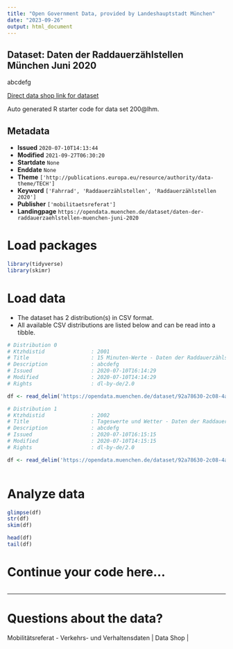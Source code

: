 ```yaml
---
title: "Open Government Data, provided by Landeshauptstadt München"
date: "2023-09-26"
output: html_document
---
```


## Dataset: Daten der Raddauerzählstellen München Juni 2020

abcdefg

[Direct data shop link for dataset](https://opendata.muenchen.de/dataset/daten-der-raddauerzaehlstellen-muenchen-juni-2020)

Auto generated R starter code for data set 200@lhm.

## Metadata

- **Issued** `2020-07-10T14:13:44`
- **Modified** `2021-09-27T06:30:20`
- **Startdate** `None`
- **Enddate** `None`
- **Theme** `['http://publications.europa.eu/resource/authority/data-theme/TECH']`
- **Keyword** `['Fahrrad', 'Raddauerzählstellen', 'Raddauerzählstellen 2020']`
- **Publisher** `['mobilitaetsreferat']`
- **Landingpage** `https://opendata.muenchen.de/dataset/daten-der-raddauerzaehlstellen-muenchen-juni-2020`


# Load packages

```r

library(tidyverse)
library(skimr)

```

# Load data

-   The dataset has 2 distribution(s) in CSV format.
-   All available CSV distributions are listed below and can be read into a tibble.

```r

# Distribution 0
# Ktzhdistid               : 2001
# Title                    : 15 Minuten-Werte - Daten der Raddauerzählstellen MünchenJuni 2020
# Description              : abcdefg
# Issued                   : 2020-07-10T16:14:29
# Modified                 : 2020-07-10T14:14:29
# Rights                   : dl-by-de/2.0

df <- read_delim('https://opendata.muenchen.de/dataset/92a78630-2c08-4a48-8714-32630d068d44/resource/3bc66619-efcd-45be-9d45-d4074673c128/download/rad20200615min.csv')

# Distribution 1
# Ktzhdistid               : 2002
# Title                    : Tageswerte und Wetter - Daten der Raddauerzählstellen München Juni 2020
# Description              : abcdefg
# Issued                   : 2020-07-10T16:15:15
# Modified                 : 2020-07-10T14:15:15
# Rights                   : dl-by-de/2.0

df <- read_delim('https://opendata.muenchen.de/dataset/92a78630-2c08-4a48-8714-32630d068d44/resource/5da10532-c118-4a8f-af59-d29d3a808d44/download/rad202006tage.csv')



```

# Analyze data

```r

glimpse(df)
str(df)
skim(df)

head(df)
tail(df)

```

# Continue your code here...

```r

```

------------------------------------------------------------------------

# Questions about the data?

Mobilitätsreferat - Verkehrs- und Verhaltensdaten | Data Shop | 

